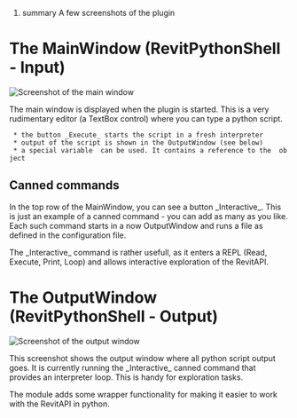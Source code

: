 ﻿#summary A few screenshots of the plugin

= The MainWindow (RevitPythonShell - Input) =

<img src="http://revitpythonshell.googlecode.com/svn/wiki/MainWindowScreenshot.Png" alt="Screenshot of the main window"/>

The main window is displayed when the plugin is started. This is a very rudimentary editor (a TextBox control) where you can type a python script.

  * the button _Execute_ starts the script in a fresh interpreter
  * output of the script is shown in the OutputWindow (see below)
  * a special variable {{{__revit__}}} can be used. It contains a reference to the {{{Autodesk.Revit.Application}}} object

== Canned commands ==

In the top row of the MainWindow, you can see a button _Interactive_. This is just an example of a canned command - you can add as many as you like. Each such command starts in a now OutputWindow and runs a file as defined in the {{{RevitPythonShell.xml}}} configuration file.

The _Interactive_ command is rather usefull, as it enters a REPL (Read, Execute, Print, Loop) and allows interactive exploration of the RevitAPI.

= The OutputWindow (RevitPythonShell - Output) =

<img src="http://revitpythonshell.googlecode.com/svn/wiki/OutputWindowScreenshot.png" alt="Screenshot of the output window"/>

This screenshot shows the output window where all python script output goes. It is currently running the _Interactive_ canned command that provides an interpreter loop. This is handy for exploration tasks.

The {{{revitutil}}} module adds some wrapper functionality for making it easier to work with the RevitAPI in python.